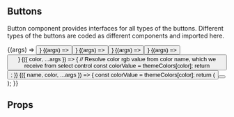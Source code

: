 
<Meta title="Components/Button" decorators={[withDesign]} />

## Buttons

Button component provides interfaces for all types of the buttons. Different types of the buttons are coded as different components and imported here.

<Canvas>
  <Story
    name="Default"
    parameters={{
      // Configuration for design plugin, which allows to display linked Figma frame
      design: config({
        type: "figma",
        // replace this url with your own design file to link:
        url:
          "https://www.figma.com/file/GDxXj0FoQ2ppNCAMcPZpmV/Workshop-starter-template?node-id=113%3A3473",
      }),
    }}
    // Props values for the story
    args={{ label: "Button", disable: false }}
  >
    {(args) => <Button {...args} />}
  </Story>
  <Story name="Outline" args={{ label: "Button", isOutline: true }}>
    {(args) => <Button {...args} />}
  </Story>
  <Story name="Link" args={{ label: "Button", isOutline: true, href: "https://varya.me", as: "a" }}>
    {(args) => <Button {...args} />}
  </Story>
  <Story name="Borderless" args={{ label: "Button", isBorderless: true}}>
    {(args) => <Button {...args} />}
  </Story>
  <Story name="Stretched" args={{ label: "Button", isStretched: true }}>
    {(args) => <Button {...args} />}
  </Story>
  <Story
    name="Colors"
    // Custom select control, which receives values from the name of color tokens
    argTypes={{
      color: { control: { type: "select" }, options: Object.keys(themeColors) },
    }}
    args={{ label: "Button", color: "secondary500" }}
  >
    {({ color, ...args }) => {
      // Resolve color rgb value from color name, which we receive from select control
      const colorValue = themeColors[color];
      return <Button color={colorValue} {...args} />;
    }}
  </Story>
  <Story
    name="Button with Icon"
    argTypes={{
      name: { control: { type: "select" },  options: Object.keys(icons) },
      color: { control: { type: "select" },  options: Object.keys(themeColors) },
    }}
    args={{ isOutline: true, name: "arrowBack" }}
  >
    {({ name, color, ...args }) => {
      const colorValue = themeColors[color];
      return (
        <Button color={colorValue} {...args}>
          <Icon name={name} />
        </Button>
      );
    }}
  </Story>
</Canvas>

## Props

<ArgsTable of={Button} />
